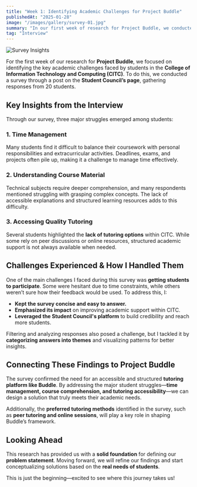 ```yaml
---
title: "Week 1: Identifying Academic Challenges for Project Buddle"
publishedAt: "2025-01-28"
image: "/images/gallery/survey-01.jpg"
summary: "In our first week of research for Project Buddle, we conducted a survey to understand the academic struggles of CITC students, gathering insights that will shape our problem statement."
tag: "Interview"
---
```


![Survey Insights](/images/gallery/survey-01.jpg)

For the first week of our research for **Project Buddle**, we focused on identifying the key academic challenges faced by students in the **College of Information Technology and Computing (CITC)**. To do this, we conducted a survey through a post on the **Student Council’s page**, gathering responses from 20 students.

## **Key Insights from the Interview**
Through our survey, three major struggles emerged among students:

### **1. Time Management**  
Many students find it difficult to balance their coursework with personal responsibilities and extracurricular activities. Deadlines, exams, and projects often pile up, making it a challenge to manage time effectively.

### **2. Understanding Course Material**  
Technical subjects require deeper comprehension, and many respondents mentioned struggling with grasping complex concepts. The lack of accessible explanations and structured learning resources adds to this difficulty.

### **3. Accessing Quality Tutoring**  
Several students highlighted the **lack of tutoring options** within CITC. While some rely on peer discussions or online resources, structured academic support is not always available when needed.

## **Challenges Experienced & How I Handled Them**
One of the main challenges I faced during this survey was **getting students to participate**. Some were hesitant due to time constraints, while others weren’t sure how their feedback would be used. To address this, I:  
- **Kept the survey concise and easy to answer.**  
- **Emphasized its impact** on improving academic support within CITC.  
- **Leveraged the Student Council's platform** to build credibility and reach more students.  

Filtering and analyzing responses also posed a challenge, but I tackled it by **categorizing answers into themes** and visualizing patterns for better insights.

## **Connecting These Findings to Project Buddle**
The survey confirmed the need for an accessible and structured **tutoring platform like Buddle**. By addressing the major student struggles—**time management, course comprehension, and tutoring accessibility**—we can design a solution that truly meets their academic needs.

Additionally, the **preferred tutoring methods** identified in the survey, such as **peer tutoring and online sessions**, will play a key role in shaping Buddle’s framework.

## **Looking Ahead**
This research has provided us with a **solid foundation** for defining our **problem statement**. Moving forward, we will refine our findings and start conceptualizing solutions based on the **real needs of students**.

This is just the beginning—excited to see where this journey takes us!